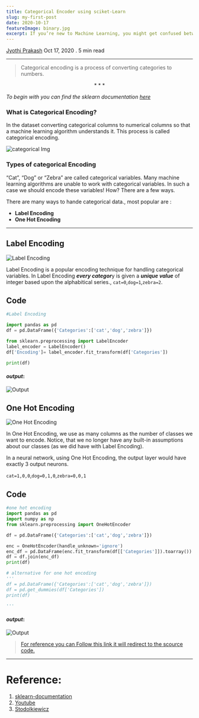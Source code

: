 ```yaml
---
title: Categorical Encoder using sciket-Learn
slug: my-first-post
date: 2020-10-17
featureImage: binary.jpg
excerpt: If you’re new to Machine Learning, you might get confused between these two — Label Encoder and One Hot Encoder.
---
```


[Jyothi Prakash](https://jyothiprakashpanaik.github.io/porfolio/) Oct 17, 2020 . 5 min read

---

>Categorical encoding is a process of converting categories to numbers.


<center>
<span>* * *</span>
</center>

*To begin with you can find the sklearn documentation [here](https://scikit-learn.org/stable/modules/classes.html#module-sklearn.preprocessing)*

### What is Categorical Encoding?

In the dataset converting categorical columns to numerical columns so that a machine learning algorithm understands it. This process is called categorical encoding.

![categorical Img](categorical.jpg)

### Types of categorical Encoding

“Cat”, “Dog” or “Zebra” are called categorical variables. Many machine learning algorithms are unable to work with categorical variables. In such a case we should encode these variables! How? There are a few ways.

There are many ways to hande categorical data., most popular are :
+ **Label Encoding**
+ **One Hot Encoding**

***

## Label Encoding

![Label Encoding](http://www.stodolkiewicz.com/wp-content/uploads/2019/12/screenshot.368-265x300.jpg)

Label Encoding is a popular encoding technique for handling categorical variables.
In Label Encoding ***every categor***y is given a ***unique value*** of integer based upon the alphabitical series.,
`cat=0`,`dog=1`,`zebra=2`.

## Code


``` python
#Label Encoding

import pandas as pd
df = pd.DataFrame({'Categories':['cat','dog','zebra']}) 

from sklearn.preprocessing import LabelEncoder
label_encoder = LabelEncoder() 
df['Encoding']= label_encoder.fit_transform(df['Categories']) 

print(df)
```

#### _output_:
![Output](label_encoding.PNG)



## One Hot Encoding

![One Hot Encoding](http://www.stodolkiewicz.com/wp-content/uploads/2019/12/screenshot.370-300x185.jpg)

In One Hot Encoding, we use as many columns as the number of classes we want to encode. Notice, that we no longer have any built-in assumptions about our classes (as we did have with Label Encoding).

In a neural network, using One Hot Encoding, the output layer would have exactly 3 output neurons.

`cat=1,0,0`,`dog=0,1,0`,`zebra=0,0,1`
## Code


``` python
#one hot encoding
import pandas as pd
import numpy as np
from sklearn.preprocessing import OneHotEncoder

df = pd.DataFrame({'Categories':['cat','dog','zebra']}) 

enc = OneHotEncoder(handle_unknown='ignore')
enc_df = pd.DataFrame(enc.fit_transform(df[['Categories']]).toarray())
df = df.join(enc_df)
print(df)

# alternative for one hot encoding
'''
df = pd.DataFrame({'Categories':['cat','dog','zebra']}) 
df = pd.get_dummies(df['Categories'])
print(df)

'''

```

#### _output_:
![Output](onehot_encoding.PNG)




>[For reference you can Follow this link it will redirect to the scource code.](https://colab.research.google.com/drive/1YSe1Iqfk7yD6I-z2jSsEZ6z14mM8wPyp?usp=sharing)

---
# Reference:
1. [sklearn-documentation](https://scikit-learn.org/)
2. [Youtube](https://www.youtube.com/channel/UCNU_lfiiWBdtULKOw6X0Dig)
3. [Stodolkiewicz](https://www.stodolkiewicz.com)
